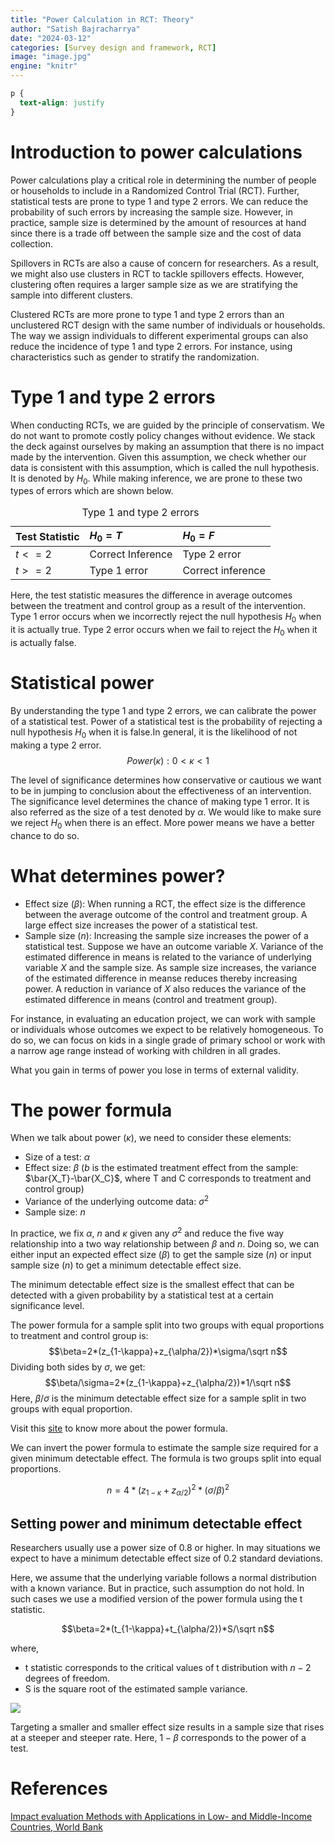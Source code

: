 ```yaml
---
title: "Power Calculation in RCT: Theory"
author: "Satish Bajracharrya"
date: "2024-03-12"
categories: [Survey design and framework, RCT]
image: "image.jpg"
engine: "knitr"
---
```


```css
p {
  text-align: justify
}
```

# Introduction to power calculations

Power calculations play a critical role in determining the number of people or households to include in a Randomized Control Trial (RCT). Further, statistical tests are prone to type 1 and type 2 errors. We can reduce the probability of such errors by increasing the sample size. However, in practice, sample size is determined by the amount of resources at hand since there is a trade off between the sample size and the cost of data collection.

Spillovers in RCTs are also a cause of concern for researchers. As a result, we might also use clusters in RCT to tackle spillovers effects. However, clustering often requires a larger sample size as we are stratifying the sample into different clusters.

::: callout-note
Clustered RCTs are more prone to type 1 and type 2 errors than an unclustered RCT design with the same number of individuals or households. The way we assign individuals to different experimental groups can also reduce the incidence of type 1 and type 2 errors. For instance, using characteristics such as gender to stratify the randomization.
:::

# Type 1 and type 2 errors

When conducting RCTs, we are guided by the principle of conservatism. We do not want to promote costly policy changes without evidence. We stack the deck against ourselves by making an assumption that there is no impact made by the intervention. Given this assumption, we check whether our data is consistent with this assumption, which is called the null hypothesis. It is denoted by $H_0$. While making inference, we are prone to these two types of errors which are shown below.

| Test Statistic | $H_0=T$           | $H_0=F$           |
|----------------|:------------------|:------------------|
| $t<=2$         | Correct Inference | Type 2 error      |
| $t>=2$         | Type 1 error      | Correct inference |

: Type 1 and type 2 errors

::: callout-note
Here, the test statistic measures the difference in average outcomes between the treatment and control group as a result of the intervention. Type 1 error occurs when we incorrectly reject the null hypothesis $H_0$ when it is actually true. Type 2 error occurs when we fail to reject the $H_0$ when it is actually false.
:::

# Statistical power

By understanding the type 1 and type 2 errors, we can calibrate the power of a statistical test. Power of a statistical test is the probability of rejecting a null hypothesis $H_0$ when it is false.In general, it is the likelihood of not making a type 2 error. $$Power (\kappa): 0<\kappa<1$$

The level of significance determines how conservative or cautious we want to be in jumping to conclusion about the effectiveness of an intervention. The significance level determines the chance of making type 1 error. It is also referred as the size of a test denoted by $\alpha$. We would like to make sure we reject $H_0$ when there is an effect. More power means we have a better chance to do so.

# What determines power?

-   Effect size ($\beta$): When running a RCT, the effect size is the difference between the average outcome of the control and treatment group. A large effect size increases the power of a statistical test.\
-   Sample size ($n$): Increasing the sample size increases the power of a statistical test. Suppose we have an outcome variable $X$. Variance of the estimated difference in means is related to the variance of underlying variable $X$ and the sample size. As sample size increases, the variance of the estimated difference in meanse reduces thereby increasing power. A reduction in variance of $X$ also reduces the variance of the estimated difference in means (control and treatment group).

For instance, in evaluating an education project, we can work with sample or individuals whose outcomes we expect to be relatively homogeneous. To do so, we can focus on kids in a single grade of primary school or work with a narrow age range instead of working with children in all grades.

::: {.callout-caution collapse="true"}
What you gain in terms of power you lose in terms of external validity.
:::

# The power formula

When we talk about power ($\kappa$), we need to consider these elements:

-   Size of a test: $\alpha$
-   Effect size: $\beta$ ($b$ is the estimated treatment effect from the sample: $\bar{X_T}-\bar{X_C}$, where T and C corresponds to treatment and control group)
-   Variance of the underlying outcome data: $\sigma^2$
-   Sample size: $n$

In practice, we fix $\alpha$, $n$ and $\kappa$ given any $\sigma^2$ and reduce the five way relationship into a two way relationship between $\beta$ and $n$. Doing so, we can either input an expected effect size ($\beta$) to get the sample size ($n$) or input sample size ($n$) to get a minimum detectable effect size.

::: callout-note
The minimum detectable effect size is the smallest effect that can be detected with a given probability by a statistical test at a certain significance level.
:::

The power formula for a sample split into two groups with equal proportions to treatment and control group is: $$\beta=2*(z_{1-\kappa}+z_{\alpha/2})*\sigma/\sqrt n$$ Dividing both sides by $\sigma$, we get: $$\beta/\sigma=2*(z_{1-\kappa}+z_{\alpha/2})*1/\sqrt n$$ Here, $\beta/\sigma$ is the minimum detectable effect size for a sample split in two groups with equal proportion.

::: {.callout-note}
Visit this [site](https://learning.edx.org/course/course-v1:WBGx+IEM01x+1T2022/block-v1:WBGx+IEM01x+1T2022+type@sequential+block@555c2de4acbc48dbb2985e21215a399c/block-v1:WBGx+IEM01x+1T2022+type@vertical+block@2ec5098576774bf9b778824e10ce3502) to know more about the power formula.
:::

We can invert the power formula to estimate the sample size required for a given minimum detectable effect. The formula is two groups split into equal proportions.

$$n=4*(z_{1-\kappa}+z_{\alpha/2})^2*(\sigma/\beta)^2$$

::: callout-tip
## Setting power and minimum detectable effect

Researchers usually use a power size of 0.8 or higher. In may situations we expect to have a minimum detectable effect size of 0.2 standard deviations.
:::

Here, we assume that the underlying variable follows a normal distribution with a known variance. But in practice, such assumption do not hold. In such cases we use a modified version of the power formula using the t statistic.

$$\beta=2*(t_{1-\kappa}+t_{\alpha/2})*S/\sqrt n$$

where,  

- t statistic corresponds to the critical values of t distribution with $n-2$ degrees of freedom.
- S is the square root of the estimated sample variance.

![](image.jpg)

Targeting a smaller and smaller effect size results in a sample size that rises at a steeper and steeper rate. Here, $1-\beta$ corresponds to the power of a test.

# References
[Impact evaluation Methods with Applications in Low- and Middle-Income Countries, World Bank](https://learning.edx.org/course/course-v1:WBGx+IEM01x+1T2022/block-v1:WBGx+IEM01x+1T2022+type@sequential+block@555c2de4acbc48dbb2985e21215a399c/block-v1:WBGx+IEM01x+1T2022+type@vertical+block@2ec5098576774bf9b778824e10ce3502)
